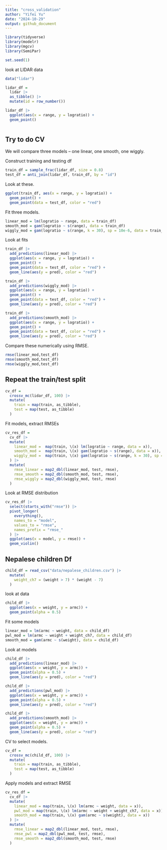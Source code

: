 ```yaml
---
title: "cross_validation"
author: "Yifei Yu"
date: "2024-10-29"
output: github_document
---
```


```r
library(tidyverse)
library(modelr)
library(mgcv)
library(SemiPar)
```

```r
set.seed(1)
```


look at LIDAR data

```r
data("lidar")

lidar_df = 
  lidar |> 
  as_tibble() |> 
  mutate(id = row_number())
```

```r
lidar_df |> 
  ggplot(aes(x = range, y = logratio)) + 
  geom_point()
```

```r

```


## Try to do CV

We will compare three models -- one linear, one smooth, one wiggly.

Construct training and testing df

```r
train_df = sample_frac(lidar_df, size = 0.8)
test_df = anti_join(lidar_df, train_df, by = "id")
```

Look at these.

```r
ggplot(train_df, aes(x = range, y = logratio)) + 
  geom_point() +
  geom_point(data = test_df, color = "red")
```


Fit three models.

```r
linear_mod = lm(logratio ~ range, data = train_df)
smooth_mod = gam(logratio ~ s(range), data = train_df)
wiggly_mod = gam(logratio ~ s(range, k = 30), sp = 10e-6, data = train_df)
```


Look at fits

```r
train_df |> 
  add_predictions(linear_mod) |> 
  ggplot(aes(x = range, y = logratio)) +
  geom_point() +
  geom_point(data = test_df, color = "red") +  
  geom_line(aes(y = pred), color = "red")
```

```r
train_df |> 
  add_predictions(wiggly_mod) |> 
  ggplot(aes(x = range, y = logratio)) +
  geom_point() +
  geom_point(data = test_df, color = "red") +
  geom_line(aes(y = pred), color = "red")
```

```r
train_df |> 
  add_predictions(smooth_mod) |> 
  ggplot(aes(x = range, y = logratio)) +
  geom_point() +
  geom_point(data = test_df, color = "red") +
  geom_line(aes(y = pred), color = "red")
```


Compare these numerically using RMSE.

```r
rmse(linear_mod,test_df)
rmse(smooth_mod,test_df)
rmse(wiggly_mod,test_df)
```


## Repeat the train/test split

```r
cv_df = 
  crossv_mc(lidar_df, 100) |> 
  mutate(
    train = map(train, as_tibble),
    test = map(test, as_tibble)
  )
```



Fit models, extract RMSEs

```r
cv_res_df = 
  cv_df |> 
  mutate(
    linear_mod =  map(train, \(x) lm(logratio ~ range, data = x)),
    smooth_mod =  map(train, \(x) gam(logratio ~ s(range), data = x)),
    wiggly_mod =  map(train, \(x) gam(logratio ~ s(range, k = 30), sp = 10e-6, data = x))
  ) |> 
  mutate(
    rmse_linear = map2_dbl(linear_mod, test, rmse),
    rmse_smooth = map2_dbl(smooth_mod, test, rmse),
    rmse_wiggly = map2_dbl(wiggly_mod, test, rmse)
  )
```


Look at RMSE distribution

```r
cv_res_df |> 
  select(starts_with("rmse")) |> 
  pivot_longer(
    everything(),
    names_to = "model",
    values_to = "rmse",
    names_prefix = "rmse_"
  ) |> 
  ggplot(aes(x = model, y = rmse)) +
  geom_violin()
```



## Nepalese children Df

```r
child_df = read_csv("data/nepalese_children.csv") |> 
  mutate(
    weight_ch7 = (weight > 7) * (weight - 7)
  )
```

look at data

```r
child_df |> 
  ggplot(aes(x = weight, y = armc)) +
  geom_point(alpha = 0.5)
```


Fit some models

```r
linear_mod = lm(armc ~ weight, data = child_df)
pwl_mod = lm(armc ~ weight + weight_ch7, data = child_df)
smooth_mod = gam(armc ~ s(weight), data = child_df)
```


Look at models

```r
child_df |> 
  add_predictions(linear_mod) |> 
  ggplot(aes(x = weight, y = armc)) +
  geom_point(alpha = 0.5) +
  geom_line(aes(y = pred), color = "red")
```

```r
child_df |> 
  add_predictions(pwl_mod) |> 
  ggplot(aes(x = weight, y = armc)) +
  geom_point(alpha = 0.5) +
  geom_line(aes(y = pred), color = "red")
```

```r
child_df |> 
  add_predictions(smooth_mod) |> 
  ggplot(aes(x = weight, y = armc)) +
  geom_point(alpha = 0.5) +
  geom_line(aes(y = pred), color = "red")
```


CV to select models.

```r
cv_df = 
  crossv_mc(child_df, 100) |> 
  mutate(
    train = map(train, as_tibble),
    test = map(test, as_tibble)
  )
```


Apply models and extract RMSE

```r
cv_res_df =
  cv_df |> 
  mutate(
    linear_mod = map(train, \(x) lm(armc ~ weight, data = x)),
    pwl_mod = map(train, \(x) lm(armc ~ weight + weight_ch7, data = x)),
    smooth_mod = map(train, \(x) gam(armc ~ s(weight), data = x))
  ) |> 
  mutate(
    rmse_linear = map2_dbl(linear_mod, test, rmse),
    rmse_pwl = map2_dbl(pwl_mod, test, rmse),
    rmse_smooth = map2_dbl(smooth_mod, test, rmse)
  )
```



